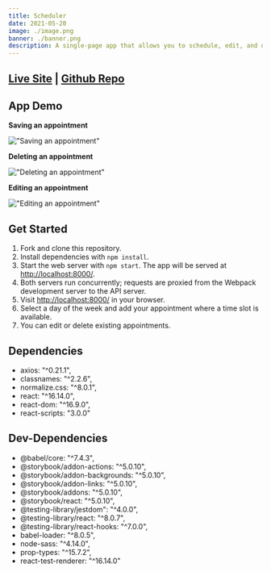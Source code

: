 ```yaml
---
title: Scheduler
date: 2021-05-20
image: ./image.png
banner: ./banner.png
description: A single-page app that allows you to schedule, edit, and delete appointments.
---
```


## <a className="live-site" href="https://scheduler.zaindewsi.com/" target="_blank">Live Site</a> | <a className="live-site" href="https://github.com/zaindewsi/scheduler">Github Repo</a>

## App Demo

<b>Saving an appointment</b>

!["Saving an appointment"](/images/Save.gif)

<b>Deleting an appointment</b>

!["Deleting an appointment"](/images/Delete.gif)

<b>Editing an appointment</b>

!["Editing an appointment"](/images/Edit.gif)

## Get Started

1. Fork and clone this repository.
2. Install dependencies with `npm install`.
3. Start the web server with `npm start`. The app will be served at <http://localhost:8000/>.
4. Both servers run concurrently; requests are proxied from the Webpack development server to the API server.
5. Visit <http://localhost:8000/> in your browser.
6. Select a day of the week and add your appointment where a time slot is available.
7. You can edit or delete existing appointments.

## Dependencies

-   axios: "^0.21.1",
-   classnames: "^2.2.6",
-   normalize.css: "^8.0.1",
-   react: "^16.14.0",
-   react-dom: "^16.9.0",
-   react-scripts: "3.0.0"

## Dev-Dependencies

-   @babel/core: "^7.4.3",
-   @storybook/addon-actions: "^5.0.10",
-   @storybook/addon-backgrounds: "^5.0.10",
-   @storybook/addon-links: "^5.0.10",
-   @storybook/addons: "^5.0.10",
-   @storybook/react: "^5.0.10",
-   @testing-library/jestdom": "^4.0.0",
-   @testing-library/react: "^8.0.7",
-   @testing-library/react-hooks: "^7.0.0",
-   babel-loader: "^8.0.5",
-   node-sass: "^4.14.0",
-   prop-types: "^15.7.2",
-   react-test-renderer: "^16.14.0"
